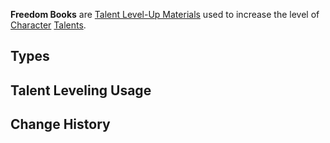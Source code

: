 {{Terminology Infobox
|image        = <gallery>
Item Teachings of Freedom.png|Teachings
Item Guide to Freedom.png|Guide
Item Philosophies of Freedom.png|Philosophies
</gallery>
|type         = Item Groups
|type2        = Talent Level-Up Materials
|type3        = Talent Books
|day1         = Monday
|day2         = Thursday
|day3         = Sunday
|source1      = Forsaken Rift
}}
'''Freedom Books''' are [[Talent Level-Up Materials]] used to increase the level of [[Character]] [[Talents]].

==Types==
{{Material Quality
|2=Teachings of Freedom
|3=Guide to Freedom
|4=Philosophies of Freedom
}}

==Talent Leveling Usage==
{{Talent Leveling Usage|item=Teachings of Freedom|item2=Guide to Freedom|item3=Philosophies of Freedom|or=yes}}

==Change History==
{{Change History|1.0}}
[[Category:Freedom Books| ]]